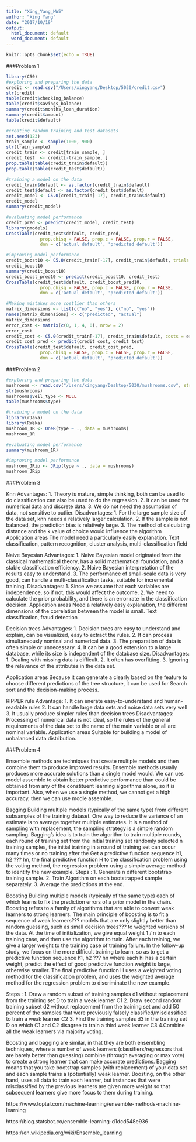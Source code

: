 ```yaml
---
title: "Xing_Yang_HW5"
author: "Xing Yang"
date: "2017/10/19"
output:
  html_document: default
  word_document: default
---
```


```r
knitr::opts_chunk$set(echo = TRUE)
```

###Problem 1

```r
library(C50)
#exploring and preparing the data
credit <- read.csv("/Users/xingyang/Desktop/5030/credit.csv")
str(credit)
table(credit$checking_balance)
table(credit$savings_balance)
summary(credit$months_loan_duration)
summary(credit$amount)
table(credit$default)

#creating random training and test datasets
set.seed(123)
train_sample <- sample(1000, 900)
str(train_sample)
credit_train <- credit[train_sample, ]
credit_test  <- credit[-train_sample, ]
prop.table(table(credit_train$default))
prop.table(table(credit_test$default))

#training a model on the data
credit_train$default <- as.factor(credit_train$default)
credit_test$default <- as.factor(credit_test$default)
credit_model <- C5.0(credit_train[-17], credit_train$default)
credit_model
summary(credit_model)

#evaluating model performance
credit_pred <- predict(credit_model, credit_test)
library(gmodels)
CrossTable(credit_test$default, credit_pred,
             prop.chisq = FALSE, prop.c = FALSE, prop.r = FALSE,
             dnn = c('actual default', 'predicted default'))

#improving model performance
credit_boost10 <- C5.0(credit_train[-17], credit_train$default, trials = 10)
credit_boost10
summary(credit_boost10)
credit_boost_pred10 <- predict(credit_boost10, credit_test)
CrossTable(credit_test$default, credit_boost_pred10,
             prop.chisq = FALSE, prop.c = FALSE, prop.r = FALSE,
             dnn = c('actual default', 'predicted default'))

#Making mistakes more costlier than others
matrix_dimensions <- list(c("no", "yes"), c("no", "yes"))
names(matrix_dimensions) <- c("predicted", "actual")
matrix_dimensions
error_cost <- matrix(c(0, 1, 4, 0), nrow = 2)
error_cost
credit_cost <- C5.0(credit_train[-17], credit_train$default, costs = error_cost)
credit_cost_pred <- predict(credit_cost, credit_test)
CrossTable(credit_test$default, credit_cost_pred,
             prop.chisq = FALSE, prop.c = FALSE, prop.r = FALSE,
             dnn = c('actual default', 'predicted default'))
```

###Problem 2

```r
#exploring and preparing the data
mushrooms <- read.csv("/Users/xingyang/Desktop/5030/mushrooms.csv", stringsAsFactors = TRUE)
str(mushrooms)
mushrooms$veil_type <- NULL
table(mushrooms$type)

#training a model on the data
library(rJava)
library(RWeka)
mushroom_1R <- OneR(type ~ ., data = mushrooms)
mushroom_1R

#evaluating model performance
summary(mushroom_1R)

#improving model performance
mushroom_JRip <- JRip(type ~ ., data = mushrooms)
mushroom_JRip
```

###Problem 3

Knn
Advantages:
1. Theory is mature, simple thinking, both can be used to do classification can also be used to do the regression.
2. It can be used for numerical data and discrete data.
3. We do not need the assumption of data, not sensitive to outlier.
Disadvantages:
1. For the large sample size of the data set, knn needs a relatively larger calculation.
2. If the sample is not balanced, the prediction bias is relatively large.
3. The method of calculating distance and the k value of choice would influence the algorithm
Application areas
The model need a particularly easily explanation. 
Text classification, pattern recognition, cluster analysis, multi-classification field

Naive Bayesian
Advantages:
1. Naive Bayesian model originated from the classical mathematical theory, has a solid mathematical foundation, and a stable classification efficiency.
2. Naive Bayesian interpretation of the results easy to understand.
3. The performance of small-scale data is very good, can handle a multi-classification tasks, suitable for incremental training.
Disadvantages:
1. Since we assume that each variables are independence, so if not, this would affect the outcome.
2. We need to calculate the prior probability, and there is an error rate in the classification decision.
Application areas
Need a relatively easy explanation, the different dimensions of the correlation between the model is small.
Text classification, fraud detection

Decision trees
Advantages:
1. Decision trees are easy to understand and explain, can be visualized, easy to extract the rules.
2. It can process simultaneously nominal and numerical data.
3. The preparation of data is often simple or unnecessary.
4. It can be a good extension to a large database, while its size is independent of the database size.
Disadvantages:
1. Dealing with missing data is difficult.
2. It often has overfitting. 
3. Ignoring the relevance of the attributes in the data set.

Application areas
Because it can generate a clearly based on the feature to choose different predictions of the tree structure, it can be used for Search sort and the decision-making process.

RIPPER rule
Advantage:
1. It can enerate easy-to-understand and human-readable rules
2. It can handle large data sets and noise data sets very well
3. It usually produce simpler rules than decision trees
Disadvantages:
Processing of numerical data is not ideal, so the rules of the general requirements of the data set to the name of the main variable or all are nominal variable.
Application areas
Suitable for building a model of unbalanced data distribution.

###Problem 4

Ensemble methods are techniques that create multiple models and then combine them to produce improved results. Ensemble methods usually produces more accurate solutions than a single model would. We can ues model assemble to obtain better predictive performance than could be obtained from any of the constituent learning algorithms alone, so it is important. Also, when we use a single method, we cannot get a high accuracy, then we can use modle assemble. 

Bagging 
Building multiple models (typically of the same type) from different subsamples of the training dataset.
One way to reduce the variance of an estimate is to average together multiple estimates. It is a method of sampling with replacement, the sampling strategy is a simple random sampling. Bagging's idea is to train the algorithm to train multiple rounds, each round of training set from the initial training set randomly selected n training samples, the initial training in a round of training set can occur many times or no training after the Get a predictive function sequence h1, h2 ??? hn, the final predictive function H to the classification problem using the voting method, the regression problem using a simple average method to identify the new example. 
Steps :
1. Generate n different bootstrap training sample.
2. Train Algorithm on each bootstrapped sample separately.
3. Average the predictions at the end.


Boosting
Building multiple models (typically of the same type) each of which learns to fix the prediction errors of a prior model in the chain.
Boosting refers to a family of algorithms that are able to convert weak learners to strong learners. The main principle of boosting is to fit a sequence of weak learners??? models that are only slightly better than random guessing, such as small decision trees??? to weighted versions of the data.  At the time of initialization, we give equal weight 1 / n to each training case, and then use the algorithm to train. After each training, we give a larger weight to the training case of training failure. In the follow-up study, we focus on the more difficult training to learn, so as to get a predictive function sequence h1, h2 ??? hn where each hi has a certain weight, predict the effect of good predictive function weight is large, otherwise smaller. The final predictive function H uses a weighted voting method for the classification problem, and uses the weighted average method for the regression problem to discriminate the new example.

Steps :
1. Draw a random subset of training samples d1 without replacement from the training set D to train a weak learner C1
2. Draw second random training subset d2 without replacement from the training set and add 50 percent of the samples that were previously falsely classified/misclassified to train a weak learner C2
3. Find the training samples d3 in the training set D on which C1 and C2 disagree to train a third weak learner C3
4.Combine all the weak learners via majority voting.

Boosting and bagging are similar, in that they are both ensembling techniques, where a number of weak learners (classifiers/regressors that are barely better than guessing) combine (through averaging or max vote) to create a strong learner that can make accurate predictions. Bagging means that you take bootstrap samples (with replacement) of your data set and each sample trains a (potentially) weak learner. Boosting, on the other hand, uses all data to train each learner, but instances that were misclassified by the previous learners are given more weight so that subsequent learners give more focus to them during training.


https://www.toptal.com/machine-learning/ensemble-methods-machine-learning

https://blog.statsbot.co/ensemble-learning-d1dcd548e936

https://en.wikipedia.org/wiki/Ensemble_learning









